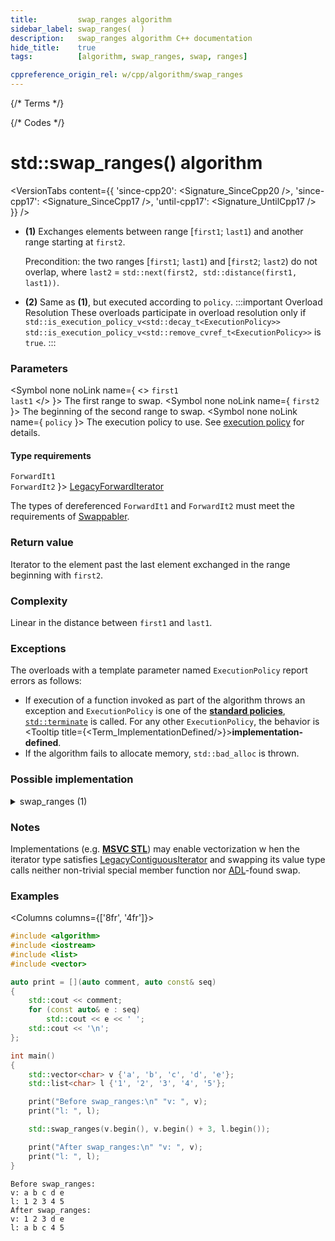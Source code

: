 ```yaml
---
title:         swap_ranges algorithm
sidebar_label: swap_ranges(  )
description:   swap_ranges algorithm C++ documentation
hide_title:    true
tags:          [algorithm, swap_ranges, swap, ranges]

cppreference_origin_rel: w/cpp/algorithm/swap_ranges
---
```



{/* Terms */}


{/* Codes */}


# std::swap_ranges() algorithm

<VersionTabs content={{
  'since-cpp20': <Signature_SinceCpp20 />,
  'since-cpp17': <Signature_SinceCpp17 />,
  'until-cpp17': <Signature_UntilCpp17 />
}} />

- **(1)** Exchanges elements between range [`first1`; `last1`) and another range starting at `first2`.

  Precondition: the two ranges [`first1`; `last1`) and [`first2`; `last2`) do not overlap, where `last2` = `std::next(first2, std::distance(first1, last1))`.

- **(2)** Same as **(1)**, but executed according to `policy`.
  :::important Overload Resolution
  These overloads participate in overload resolution only if
  <Until v='cpp20'> <code>std::is_execution_policy_v&lt;std::decay_t&lt;ExecutionPolicy&gt;&gt;</code> </Until> <Since v='cpp20'> <code>std::is_execution_policy_v&lt;std::remove_cvref_t&lt;ExecutionPolicy&gt;&gt;</code> </Since> is <code>true</code>.
  :::

### Parameters

<SymbolTable>

  <Symbol none noLink name={ <> <code>first1</code> <br/> <code>last1</code> </> }>
    The first range to swap.
  </Symbol>
  <Symbol none noLink name={ <code>first2</code> }>
    The beginning of the second range to swap.
  </Symbol>
  <Symbol none noLink name={ <code>policy</code> }>
    The execution policy to use. See <a href="#">execution policy</a> for details.
  </Symbol>

</SymbolTable>

#### Type requirements

<SymbolTable>
  <Symbol none noLink name={ <> <code>ForwardIt1</code> <br/> <code>ForwardIt2</code> </> }>
    <a href="/docs/named_req/LegacyForwardIterator">LegacyForwardIterator</a>
  </Symbol>
</SymbolTable>

The types of dereferenced `ForwardIt1` and `ForwardIt2` must meet the requirements of [Swappabler](/docs/named_req/Swappable).

### Return value

Iterator to the element past the last element exchanged in the range beginning with `first2`.

### Complexity

Linear in the distance between `first1` and `last1`.

### Exceptions

The overloads with a template parameter named `ExecutionPolicy` report errors as follows:
- If execution of a function invoked as part of the algorithm throws an exception and `ExecutionPolicy` is one of the [**standard policies**](#), [`std::terminate`](#) is called.
	For any other `ExecutionPolicy`, the behavior is <Tooltip title={<Term_ImplementationDefined/>}>**implementation-defined**</Tooltip>.
- If the algorithm fails to allocate memory, `std::bad_alloc` is thrown.

### Possible implementation

<details>
<summary>swap_ranges (1)</summary>

```cpp

template<class ForwardIt1, class ForwardIt2>
constexpr ForwardIt2 swap_ranges(ForwardIt1 first1, ForwardIt1 last1, ForwardIt2 first2)
{
    for (; first1 != last1; ++first1, ++first2)
        std::iter_swap(first1, first2);

    return first2;
}
```

</details>

### Notes

Implementations (e.g. [**MSVC STL**](https://github.com/microsoft/STL/blob/main/stl/src/vector_algorithms.cpp)) may enable vectorization w
hen the iterator type satisfies [LegacyContiguousIterator](/docs/named_req/LegacyContiguousIterator) and swapping its value type calls neither non-trivial special member function nor [ADL](#)-found swap.

### Examples

<Columns columns={['8fr', '4fr']}>
<div>

```cpp title='Main.cpp' showLineNumbers
#include <algorithm>
#include <iostream>
#include <list>
#include <vector>

auto print = [](auto comment, auto const& seq)
{
    std::cout << comment;
    for (const auto& e : seq)
        std::cout << e << ' ';
    std::cout << '\n';
};

int main()
{
    std::vector<char> v {'a', 'b', 'c', 'd', 'e'};
    std::list<char> l {'1', '2', '3', '4', '5'};

    print("Before swap_ranges:\n" "v: ", v);
    print("l: ", l);

    std::swap_ranges(v.begin(), v.begin() + 3, l.begin());

    print("After swap_ranges:\n" "v: ", v);
    print("l: ", l);
}
```

</div>
<div>

```plaintext title="Output"
Before swap_ranges:
v: a b c d e
l: 1 2 3 4 5
After swap_ranges:
v: 1 2 3 d e
l: a b c 4 5
```

</div>
</Columns>
